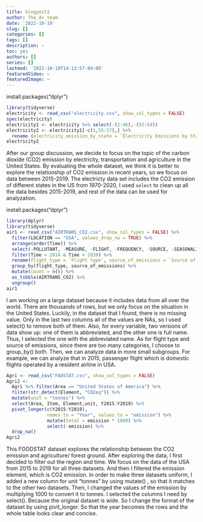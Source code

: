 ```yaml
---
title: blogpost2
author: The_A+_team
date: '2022-10-19'
slug: []
categories: []
tags: []
description: ~
toc: yes
authors: []
series: []
lastmod: '2022-10-19T14:13:57-04:00'
featuredVideo: ~
featuredImage: ~
---
```


install.packages("dplyr")

```r
library(tidyverse)
electricity <- read_csv("electricity.csv", show_col_types = FALSE)
spec(electricity)
electricity1 <- electricity %>% select(-(2:46),-(52:54))
electricity2 <- electricity1[-c(1,55:57),] %>% 
  rename (electricity_emission_by_state = `Electricity Emissions by State (1970 - 2020)`)
electricity2
```

After our group discussion, we decide to focus on the topic of  the carbon dioxide (CO2) emission by electricity, transportation and agriculture in the United States. By evaluating the whole dataset, we think it is better to explore the relationship of CO2 emission in recent years, so we focus on data between 2015-2019. The electricty data set includes the CO2 emission of different states in the US from 1970-2020, I used `select` to clean up all the data besides 2015-2019, and rest of the data can be used for analyzation. 

install.packages("dplyr")
```r
library(dplyr)
library(tidyverse)
air1 <- read_csv("AIRTRANS_CO2.csv", show_col_types = FALSE) %>% 
  filter(LOCATION == "USA", values_drop_na = TRUE) %>% 
  arrange(order(Time)) %>% 
  select(-POLLUTANT, -MEASURE, -FLIGHT, -FREQUENCY, -SOURCE, -SEASONALITY, -TIME, -`Flag Codes`, -Flags) %>% 
  filter(Time > 2014 & Time < 2020) %>% 
  rename(flight_type = `Flight type`, source_of_emissions = `Source of emissions`) %>% 
  group_by(flight_type, source_of_emissions) %>% 
  mutate(count = n()) %>% 
  as_tibble(AIRTRANS_CO2) %>% 
  ungroup() 
air1
```

I am working on a large dataset because it includes data from all over the world. There are thousands of rows, but we only focus on the situation in the United States. Luckily, in the dataset that I found, there is no missing value. Only in the last two columns all of the values are NAs, so I used select() to remove both of them. Also, for every variable, two versions of data show up: one of them is abbreviated, and the other one is full name. Thus, I selected the one with the abbreviated name. As for flight type and source of emissions, since there are too many categories, I choose to group_by() both. Then, we can analyze data in more small subgroups. For example, we can analyze that in 2015, passenger flight which is domestic flights operated by a resident airline in USA. 

```r
Agri <- read_csv("FAOSTAT.csv", show_col_types = FALSE) 
Agri2 <- 
  Agri %>% filter(Area == "United States of America") %>%
  filter(str_detect(Element, "CO2eq")) %>%
  mutate(unit = "tonnes") %>%
  select(Area, Item, Element,unit, Y2015:Y2019) %>%
  pivot_longer(c(Y2015:Y2019),
               names_to = "Year", values_to = "emission") %>%
               mutate(total = emission * 1000) %>%
               select(-emission) %>%
  drop_na()
Agri2
```

This FOODSTAT dataset explores the relationship between the CO2 emission and agriculture/ forest ground.
After exploring the data, I first decided to filter out the region and time. We focus on the data of the USA
from 2015 to 2019 for all three datasets. And then I filtered the emission element, which is CO2 emission.
In order to make three datasets uniform, I added a new column for unit "tonnes" by using mutate() , so that 
it matches to the other two datasets. Then, I changed the values of the emission by multiplying 1000 to convert it 
to tonnes. I selected the columns I need by select(). Because the original dataset is wide. So I change the format 
of the dataset by using pivit_longer. So that the year becomes the rows and the whole table looks clear and concise.